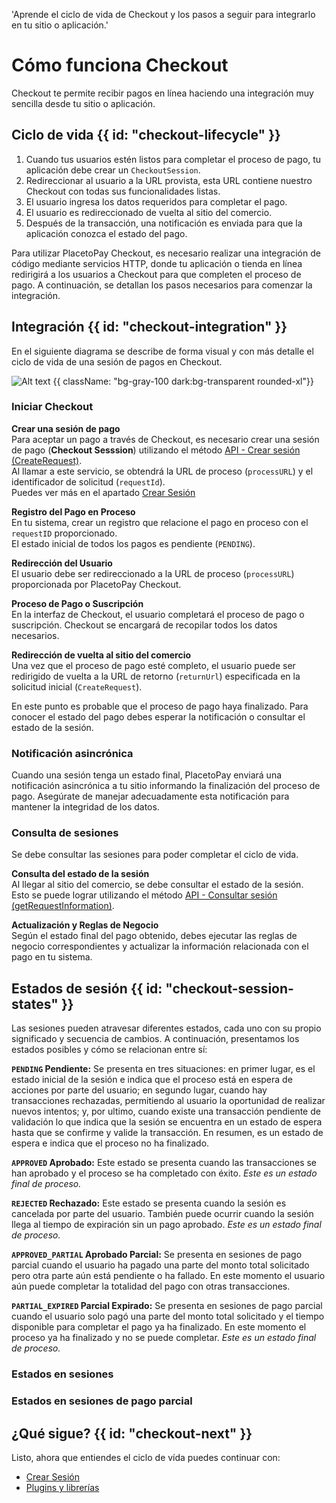 
  'Aprende el ciclo de vida de Checkout y los pasos a seguir para integrarlo en tu sitio o aplicación.'

# Cómo funciona Checkout

Checkout te permite recibir pagos en línea haciendo una integración muy sencilla desde tu sitio o aplicación.

## Ciclo de vida {{ id: "checkout-lifecycle" }}

1. Cuando tus usuarios estén listos para completar el proceso de pago, tu aplicación debe crear un `CheckoutSession`.
2. Redireccionar al usuario a la URL provista, esta URL contiene nuestro Checkout con todas sus funcionalidades listas.
3. El usuario ingresa los datos requeridos para completar el pago.
4. El usuario es redireccionado de vuelta al sitio del comercio.
5. Después de la transacción, una notificación es enviada para que la aplicación conozca el estado del pago.

Para utilizar PlacetoPay Checkout, es necesario realizar una integración de código mediante servicios HTTP, donde tu aplicación o tienda en línea redirigirá a los usuarios a Checkout para que completen el proceso de pago. A continuación, se detallan los pasos necesarios para comenzar la integración.

## Integración {{ id: "checkout-integration" }}

En el siguiente diagrama se describe de forma visual y con más detalle el ciclo de vida de una sesión de pagos en Checkout.

![Alt text](/Checkout_flow_v2_2x.webp 'title') {{ className: "bg-gray-100 dark:bg-transparent rounded-xl"}}

### Iniciar Checkout

**Crear una sesión de pago**  
Para aceptar un pago a través de Checkout, es necesario crear una sesión de pago (**Checkout Sesssion**) utilizando el método [API - Crear sesión (CreateRequest)](/checkout/api/reference/session#crear-una-sesion).  
Al llamar a este servicio, se obtendrá la URL de proceso (`processURL`) y el identificador de solicitud (`requestId`).  
Puedes ver más en el apartado [Crear Sesión](/checkout/api/reference/session#crear-una-sesion)

**Registro del Pago en Proceso**  
En tu sistema, crear un registro que relacione el pago en proceso con el `requestID` proporcionado.  
El estado inicial de todos los pagos es pendiente (`PENDING`).

**Redirección del Usuario**  
El usuario debe ser redireccionado a la URL de proceso (`processURL`) proporcionada por PlacetoPay Checkout.

**Proceso de Pago o Suscripción**  
En la interfaz de Checkout, el usuario completará el proceso de pago o suscripción. Checkout se encargará de recopilar todos los datos necesarios.

**Redirección de vuelta al sitio del comercio**  
Una vez que el proceso de pago esté completo, el usuario puede ser redirigido de vuelta a la URL de retorno (`returnUrl`) especificada en la solicitud inicial (`CreateRequest`).

En este punto es probable que el proceso de pago haya finalizado. Para conocer el estado del pago debes esperar la notificación o consultar el estado de la sesión.

### Notificación asincrónica

Cuando una sesión tenga un estado final, PlacetoPay enviará una notificación asincrónica a tu sitio informando la finalización del proceso de pago. Asegúrate de manejar adecuadamente esta notificación para mantener la integridad de los datos.

### Consulta de sesiones

Se debe consultar las sesiones para poder completar el ciclo de vida.

**Consulta del estado de la sesión**  
Al llegar al sitio del comercio, se debe consultar el estado de la sesión.  
Esto se puede lograr utilizando el método [API - Consultar sesión (getRequestInformation)](/checkout/api/reference/session#query-a-session).

**Actualización y Reglas de Negocio**  
Según el estado final del pago obtenido, debes ejecutar las reglas de negocio correspondientes y actualizar la información relacionada con el pago en tu sistema.

## Estados de sesión {{ id: "checkout-session-states" }}

Las sesiones pueden atravesar diferentes estados, cada uno con su propio significado y secuencia de cambios. A continuación, presentamos los estados posibles y cómo se relacionan entre sí:

**`PENDING` Pendiente:**
Se presenta en tres situaciones: en primer lugar, es el estado inicial de la sesión e indica que el proceso está en espera de acciones por parte del usuario;
en segundo lugar, cuando hay transacciones rechazadas, permitiendo al usuario la oportunidad de realizar nuevos intentos;
y, por ultimo, cuando existe una transacción pendiente de validación lo que indica que la sesión se encuentra en un estado de espera hasta que se confirme y valide la transacción.
En resumen, es un estado de espera e indica que el proceso no ha finalizado.

**`APPROVED` Aprobado:**
Este estado se presenta cuando las transacciones se han aprobado y el proceso se ha completado con éxito. _Este es un estado final de proceso._

**`REJECTED` Rechazado:**
Este estado se presenta cuando la sesión es cancelada por parte del usuario. También puede ocurrir cuando la sesión llega al tiempo de expiración sin un pago aprobado. _Este es un estado final de proceso._

**`APPROVED_PARTIAL` Aprobado Parcial:**
Se presenta en sesiones de pago parcial cuando el usuario ha pagado una parte del monto total solicitado pero otra parte aún está pendiente o ha fallado.
En este momento el usuario aún puede completar la totalidad del pago con otras transacciones.

**`PARTIAL_EXPIRED` Parcial Expirado:**
Se presenta en sesiones de pago parcial cuando el usuario solo pagó una parte del monto total solicitado y el tiempo disponible para completar el pago ya ha finalizado.
En este momento el proceso ya ha finalizado y no se puede completar. _Este es un estado final de proceso._

### Estados en sesiones
<SessionStates></SessionStates>

### Estados en sesiones de pago parcial
<PartialSessionStates></PartialSessionStates>

## ¿Qué sigue? {{ id: "checkout-next" }}

Listo, ahora que entiendes el ciclo de vída puedes continuar con:

- [Crear Sesión](/checkout/create-session)
- [Plugins y librerías](/checkout/plugins)
